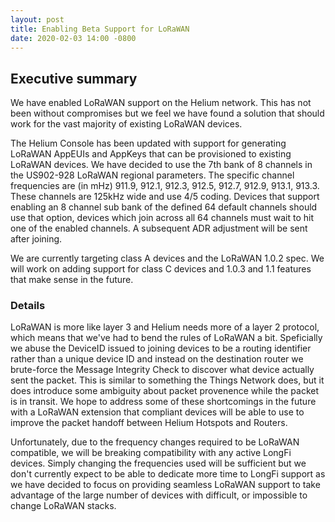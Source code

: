 ```yaml
---
layout: post
title: Enabling Beta Support for LoRaWAN
date: 2020-02-03 14:00 -0800
---
```


## Executive summary

We have enabled LoRaWAN support on the Helium network. This has not been without compromises but we
feel we have found a solution that should work for the vast majority of existing LoRaWAN devices.

<!--truncate-->

The Helium Console has been updated with support for generating LoRaWAN AppEUIs and AppKeys that can
be provisioned to existing LoRaWAN devices. We have decided to use the 7th bank of 8 channels in the
US902-928 LoRaWAN regional parameters. The specific channel frequencies are (in mHz) 911.9, 912.1,
912.3, 912.5, 912.7, 912.9, 913.1, 913.3. These channels are 125kHz wide and use 4/5 coding. Devices
that support enabling an 8 channel sub bank of the defined 64 default channels should use that
option, devices which join across all 64 channels must wait to hit one of the enabled channels. A
subsequent ADR adjustment will be sent after joining.

We are currently targeting class A devices and the LoRaWAN 1.0.2 spec. We will work on adding
support for class C devices and 1.0.3 and 1.1 features that make sense in the future.

### Details

LoRaWAN is more like layer 3 and Helium needs more of a layer 2 protocol, which means that we've had
to bend the rules of LoRaWAN a bit. Speficially we abuse the DeviceID issued to joining devices to
be a routing identifier rather than a unique device ID and instead on the destination router we
brute-force the Message Integrity Check to discover what device actually sent the packet. This is
similar to something the Things Network does, but it does introduce some ambiguity about packet
provenence while the packet is in transit. We hope to address some of these shortcomings in the
future with a LoRaWAN extension that compliant devices will be able to use to improve the packet
handoff between Helium Hotspots and Routers.

Unfortunately, due to the frequency changes required to be LoRaWAN compatible, we will be breaking
compatibility with any active LongFi devices. Simply changing the frequencies used will be
sufficient but we don't currently expect to be able to dedicate more time to LongFi support as we
have decided to focus on providing seamless LoRaWAN support to take advantage of the large number of
devices with difficult, or impossible to change LoRaWAN stacks.
